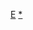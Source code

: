 {{asbox
|image=Flag of Ecuador.svg
|category=厄瓜多尔小作品
|subject=與[[厄瓜多]]相關的
|name=Template:Ecuador-stub}}<noinclude>[[Category:南美洲小作品模板|E]][[Category:厄瓜多小作品|*]]
</noinclude>